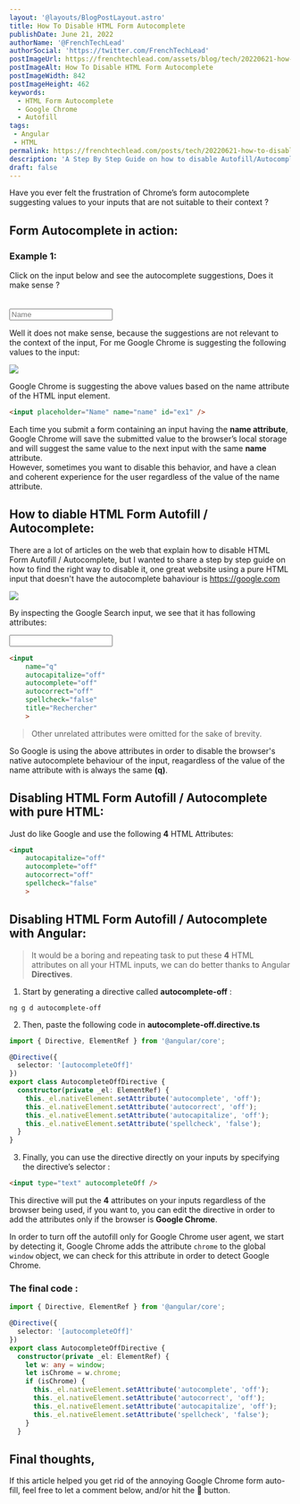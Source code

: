 ```yaml
---
layout: '@layouts/BlogPostLayout.astro'
title: How To Disable HTML Form Autocomplete
publishDate: June 21, 2022
authorName: '@FrenchTechLead'
authorSocial: 'https://twitter.com/FrenchTechLead'
postImageUrl: https://frenchtechlead.com/assets/blog/tech/20220621-how-to-disable-form-autocomplete/0.png
postImageAlt: How To Disable HTML Form Autocomplete
postImageWidth: 842
postImageHeight: 462
keywords:
  - HTML Form Autocomplete
  - Google Chrome
  - Autofill
tags:
 - Angular
 - HTML
permalink: https://frenchtechlead.com/posts/tech/20220621-how-to-disable-form-autocomplete/
description: 'A Step By Step Guide on how to disable Autofill/Autocomplete HTML Forms with pure HTML and Angular.'
draft: false
---
```



Have you ever felt the frustration of Chrome’s form autocomplete suggesting values to your inputs that are not suitable to their context ?

<Separator/>

## Form Autocomplete in action:

### Example 1:

<label for="ex1">Click on the input below and see the autocomplete suggestions, Does it make sense ?</label><br/>

<input style="margin-top:20px;" placeholder="Name" name="name" id="ex1" />

Well it does not make sense, because the suggestions are not relevant to the context of the input, For me Google Chrome is suggesting the following values to the input:

<Image w="385" h="339" src={img2} t="Input Autocomplete example" solo="true" />

Google Chrome is suggesting the above values based on the name attribute of the HTML input element.

```html
<input placeholder="Name" name="name" id="ex1" />
```
Each time you submit a form containing an input having the **name attribute**, Google Chrome will save the submitted value to the browser’s local storage and will suggest the same value to the next input with the same **name** attribute.  
However, sometimes you want to disable this behavior, and have a clean and coherent experience for the user regardless of the value of the name attribute.

<Separator/>

## How to diable HTML Form Autofill / Autocomplete:
There are a lot of articles on the web that explain how to disable HTML Form Autofill / Autocomplete, but I wanted to share a step by step guide on how to find the right way to disable it, one great website using a pure HTML input that doesn't have the autocomplete bahaviour is https://google.com


<Image w="1110" h="492" src={img3} t="Google Search input" solo="true" />

By inspecting the Google Search input, we see that it has following attributes:

<input 
    name="name"
    autocapitalize="off"
    autocomplete="off"
    autocorrect="off"
    spellcheck="false"
    title="Rechercher"
    />

```html
<input 
    name="q"
    autocapitalize="off"
    autocomplete="off"
    autocorrect="off"
    spellcheck="false"
    title="Rechercher"
    >
```
> Other unrelated attributes were omitted for the sake of brevity.

So Google is using the above attributes in order to disable the browser's native autocomplete behaviour of the input, reagardless of the value of the name attribute with is always the same **(q)**.

<Separator/>

## Disabling HTML Form Autofill / Autocomplete with pure HTML:
Just do like Google and use the following **4** HTML Attributes:
```html
<input 
    autocapitalize="off"
    autocomplete="off"
    autocorrect="off"
    spellcheck="false"
    >
```

<Separator/>

## Disabling HTML Form Autofill / Autocomplete with Angular:
> It would be a boring and repeating task to put these **4** HTML attributes on all your HTML inputs, we can do better thanks to Angular **Directives**.

1. Start by generating a directive called **autocomplete-off** :
```
ng g d autocomplete-off
```
2. Then, paste the following code in **autocomplete-off.directive.ts**

```ts
import { Directive, ElementRef } from '@angular/core';

@Directive({
  selector: '[autocompleteOff]'
})
export class AutocompleteOffDirective {
  constructor(private _el: ElementRef) {
    this._el.nativeElement.setAttribute('autocomplete', 'off');
    this._el.nativeElement.setAttribute('autocorrect', 'off');
    this._el.nativeElement.setAttribute('autocapitalize', 'off');
    this._el.nativeElement.setAttribute('spellcheck', 'false');
  }
}
```
3. Finally, you can use the directive directly on your inputs by specifying the directive’s selector :
```html
<input type="text" autocompleteOff />
```

This directive will put the **4** attributes on your inputs regardless of the browser being used, if you want to, you can edit the directive in order to add the attributes only if the browser is **Google Chrome**.

In order to turn off the autofill only for Google Chrome user agent, we start by detecting it, Google Chrome adds the attribute `chrome` to the global `window` object, we can check for this attribute in order to detect Google Chrome.

<Separator/>

### The final code :

```ts
import { Directive, ElementRef } from '@angular/core';

@Directive({
  selector: '[autocompleteOff]'
})
export class AutocompleteOffDirective {
  constructor(private _el: ElementRef) {
    let w: any = window;
    let isChrome = w.chrome;
    if (isChrome) {
      this._el.nativeElement.setAttribute('autocomplete', 'off');
      this._el.nativeElement.setAttribute('autocorrect', 'off');
      this._el.nativeElement.setAttribute('autocapitalize', 'off');
      this._el.nativeElement.setAttribute('spellcheck', 'false');
    }
  }
```

<Separator/>

Final thoughts,
----
If this article helped you get rid of the annoying Google Chrome form auto-fill, feel free to let a comment below, and/or hit the 👏 button.